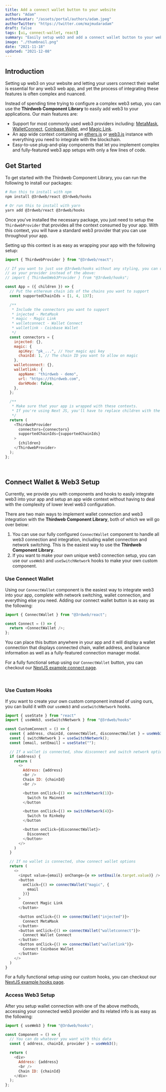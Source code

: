 ```yaml
---
title: Add a connect wallet button to your website
author: "Adam"
authorAvatar: "/assets/portal/authors/adam.jpeg"
authorTwitter: "https://twitter.com/majmudaradam"
draft: false
tags: [ui, connect-wallet, react]
summary: "Easily setup web3 and add a connect wallet button to your website"
image: "./thumbnail.png"
date: "2021-11-18"
updated: "2021-12-08"
---
```


## Introduction

Setting up web3 on your website and letting your users connect their wallet is essential for any web3 web app, and yet the process of integrating these features is often complex and nuanced.

Instead of spending time trying to configure a complex web3 setup, you can use the **Thirdweb Component Library** to easily add web3 to your applications. Our main features are:

- Support for most commonly used web3 providers including: [MetaMask](https://metamask.io/), [WalletConnect](https://walletconnect.com/), [Coinbase Wallet](https://wallet.coinbase.com/), and [Magic Link](https://magic.link/).
- An app wide context containing an [ethers.js](https://github.com/ethers-io/ethers.js/) or [web3.js](https://web3js.readthedocs.io/en/v1.5.2/) instance with everything you need to integrate with the blockchain.
- Easy-to-use plug-and-play components that let you implement complex and fully-featured web3 app setups with only a few lines of code.

## Get Started

To get started with the Thirdweb Component Library, you can run the following to install our packages:

```bash
# Run this to install with npm
npm install @3rdweb/react @3rdweb/hooks

# Or run this to install with yarn
yarn add @3rdweb/react @3rdweb/hooks
```

Once you've installed the necessary package, you just need to setup the `ThirdwebProvider` that provides all the context consumed by your app. With this context, you will have a standard web3 provider that you can use throughout your app.

Setting up this context is as easy as wrapping your app with the following setup:

```jsx:App.js
import { ThirdwebProvider } from "@3rdweb/react";

// If you want to just use @3rdweb/hooks without any styling, you can use the following
// as your provider instead of the above:
// import { ThirdwebWeb3Provider } from "@3rdweb/hooks";

const App = ({ children }) => {
  // Put the ethereum chain ids of the chains you want to support
  const supportedChainIds = [1, 4, 137];

  /**
   * Include the connectors you want to support
   * injected - MetaMask
   * magic - Magic Link
   * walletconnect - Wallet Connect
   * walletlink - Coinbase Wallet
   */
  const connectors = {
    injected: {},
    magic: {
      apiKey: "pk_...", // Your magic api key
      chainId: 1, // The chain ID you want to allow on magic
    },
    walletconnect: {},
    walletlink: {
      appName: "thirdweb - demo",
      url: "https://thirdweb.com",
      darkMode: false,
    },
  };

  /**
   * Make sure that your app is wrapped with these contexts.
   * If you're using Next JS, you'll have to replace children with the Component setup
   */
  return (
    <ThirdwebProvider
      connectors={connectors}
      supportedChainIds={supportedChainIds}
    >
      {children}
    </ThirdwebProvider>
  );
};
```

<br />

## Connect Wallet & Web3 Setup

Currently, we provide you with components and hooks to easily integrate web3 into your app and setup an app wide context without having to deal with the complexity of lower level web3 configuration.

There are two main ways to implement wallet connection and web3 integration with the **Thirdweb Component Library**, both of which we will go over below:

1. You can use our fully configured `ConnectWallet` component to handle all web3 connection and integration, including wallet connection and network switching. This is the easiest way to use the **Thirdweb Component Library**.
2. If you want to make your own unique web3 connection setup, you can use our `useWeb3` and `useSwitchNetwork` hooks to make your own custom component.

### Use Connect Wallet

Using our `ConnectWallet` component is the easiest way to integrate web3 into your app, complete with network switching, wallet connection, and everything else you need. Adding our connect wallet button is as easy as the following:

```jsx:components/Connect.js
import { ConnectWallet } from "@3rdweb/react";

const Connect = () => {
  return <ConnectWallet />;
};
```

You can place this button anywhere in your app and it will display a wallet connection that displays connected chain, wallet address, and balance information as well as a fully-featured connection manager modal.

For a fully functional setup using our `ConnectWallet` button, you can checkout our [NextJS example connect page](https://github.com/nftlabs/ui/blob/main/examples/next/pages/connect.tsx).

<br />

### Use Custom Hooks

If you want to create your own custom component instead of using ours, you can build it with our `useWeb3` and `useSwitchNetwork` hooks.

```jsx:components/CustomConnect.js
import { useState } from "react"
import { useWeb3, useSwitchNetwork } from "@3rdweb/hooks"

const CustomConnect = () => {
  const { address, chainId, connectWallet, disconnectWallet } = useWeb3();
  const { switchNetwork } = useSwitchNetwork();
  const [email, setEmail] = useState("");

  // If a wallet is connected, show disconnect and switch network options
  if (address) {
    return (
      <>
        Address: {address}
        <br />
        Chain ID: {chainId}
        <br />

        <button onClick={() => switchNetwork(1)}>
          Switch to Mainnet
        </button

        <button onClick={() => switchNetwork(4)}>
          Switch to Rinkeby
        </button

        <button onClick={disconnectWallet}>
          Disconnect
        </button>
      </>
    )
  }

  // If no wallet is connected, show connect wallet options
  return (
    <>
      <input value={email} onChange={e => setEmail(e.target.value)} />
      <button
        onClick={() => connectWallet("magic", {
          email
        })}
      >
        Connect Magic Link
      </button>

      <button onClick={() => connectWallet("injected")}>
        Connect MetaMask
      </button>
      <button onClick={() => connectWallet("walletconnect")}>
        Connect Wallet Connect
      </button>
      <button onClick={() => connectWallet("walletlink")}>
        Connect Coinbase Wallet
      </button>
    </>
  )
}
```

For a fully functional setup using our custom hooks, you can checkout our [NextJS example hooks page](https://github.com/nftlabs/ui/blob/main/examples/next/pages/hooks.tsx).

### Access Web3 Setup

After you setup wallet connection with one of the above methods, accessing your connected web3 provider and its related info is as easy as the following:

```jsx:components/Component.js
import { useWeb3 } from "@3rdweb/hooks";

const Component = () => {
  // You can do whatever you want with this data
  const { address, chainId, provider } = useWeb3();

  return (
    <div>
      Address: {address}
      <br />
      Chain ID: {chainId}
    </div>
  );
};
```
